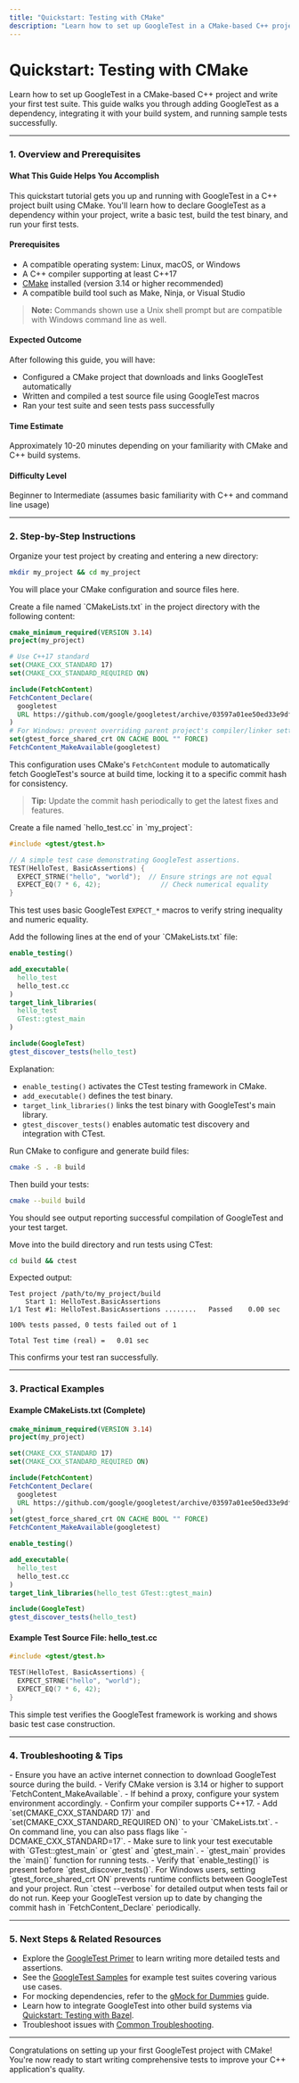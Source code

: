 ```yaml
---
title: "Quickstart: Testing with CMake"
description: "Learn how to set up GoogleTest in a CMake-based C++ project and write your first test suite. This guide walks through adding GoogleTest as a dependency, integrating with your build, and executing sample tests."
---
```


# Quickstart: Testing with CMake

Learn how to set up GoogleTest in a CMake-based C++ project and write your first test suite. This guide walks you through adding GoogleTest as a dependency, integrating it with your build system, and running sample tests successfully.

---

### 1. Overview and Prerequisites

#### What This Guide Helps You Accomplish
This quickstart tutorial gets you up and running with GoogleTest in a C++ project built using CMake. You'll learn how to declare GoogleTest as a dependency within your project, write a basic test, build the test binary, and run your first tests.

#### Prerequisites
- A compatible operating system: Linux, macOS, or Windows
- A C++ compiler supporting at least C++17
- [CMake](https://cmake.org/) installed (version 3.14 or higher recommended)
- A compatible build tool such as Make, Ninja, or Visual Studio

> **Note:** Commands shown use a Unix shell prompt but are compatible with Windows command line as well.

#### Expected Outcome
After following this guide, you will have:
- Configured a CMake project that downloads and links GoogleTest automatically
- Written and compiled a test source file using GoogleTest macros
- Ran your test suite and seen tests pass successfully

#### Time Estimate
Approximately 10-20 minutes depending on your familiarity with CMake and C++ build systems.

#### Difficulty Level
Beginner to Intermediate (assumes basic familiarity with C++ and command line usage)

---

### 2. Step-by-Step Instructions

<Steps>
<Step title="Create a Project Directory">
Organize your test project by creating and entering a new directory:

```bash
mkdir my_project && cd my_project
```

You will place your CMake configuration and source files here.
</Step>

<Step title="Create Your CMakeLists.txt File">
Create a file named `CMakeLists.txt` in the project directory with the following content:

```cmake
cmake_minimum_required(VERSION 3.14)
project(my_project)

# Use C++17 standard
set(CMAKE_CXX_STANDARD 17)
set(CMAKE_CXX_STANDARD_REQUIRED ON)

include(FetchContent)
FetchContent_Declare(
  googletest
  URL https://github.com/google/googletest/archive/03597a01ee50ed33e9dfd640b249b4be3799d395.zip
)
# For Windows: prevent overriding parent project's compiler/linker settings
set(gtest_force_shared_crt ON CACHE BOOL "" FORCE)
FetchContent_MakeAvailable(googletest)
```

This configuration uses CMake's `FetchContent` module to automatically fetch GoogleTest's source at build time, locking it to a specific commit hash for consistency.

> **Tip:** Update the commit hash periodically to get the latest fixes and features.

</Step>

<Step title="Write a Sample Test Source File">
Create a file named `hello_test.cc` in `my_project`:

```cpp
#include <gtest/gtest.h>

// A simple test case demonstrating GoogleTest assertions.
TEST(HelloTest, BasicAssertions) {
  EXPECT_STRNE("hello", "world");  // Ensure strings are not equal
  EXPECT_EQ(7 * 6, 42);               // Check numerical equality
}
```

This test uses basic GoogleTest `EXPECT_*` macros to verify string inequality and numeric equality.

</Step>

<Step title="Extend CMakeLists.txt to Build and Run Tests">
Add the following lines at the end of your `CMakeLists.txt` file:

```cmake
enable_testing()

add_executable(
  hello_test
  hello_test.cc
)
target_link_libraries(
  hello_test
  GTest::gtest_main
)

include(GoogleTest)
gtest_discover_tests(hello_test)
```

Explanation:
- `enable_testing()` activates the CTest testing framework in CMake.
- `add_executable()` defines the test binary.
- `target_link_libraries()` links the test binary with GoogleTest's main library.
- `gtest_discover_tests()` enables automatic test discovery and integration with CTest.

</Step>

<Step title="Configure and Build Your Project">
Run CMake to configure and generate build files:

```bash
cmake -S . -B build
```

Then build your tests:

```bash
cmake --build build
```

You should see output reporting successful compilation of GoogleTest and your test target.

</Step>

<Step title="Run Your Tests">
Move into the build directory and run tests using CTest:

```bash
cd build && ctest
```

Expected output:

```
Test project /path/to/my_project/build
    Start 1: HelloTest.BasicAssertions
1/1 Test #1: HelloTest.BasicAssertions ........   Passed    0.00 sec

100% tests passed, 0 tests failed out of 1

Total Test time (real) =   0.01 sec
```

This confirms your test ran successfully.

</Step>
</Steps>

---

### 3. Practical Examples

#### Example CMakeLists.txt (Complete)
```cmake
cmake_minimum_required(VERSION 3.14)
project(my_project)

set(CMAKE_CXX_STANDARD 17)
set(CMAKE_CXX_STANDARD_REQUIRED ON)

include(FetchContent)
FetchContent_Declare(
  googletest
  URL https://github.com/google/googletest/archive/03597a01ee50ed33e9dfd640b249b4be3799d395.zip
)
set(gtest_force_shared_crt ON CACHE BOOL "" FORCE)
FetchContent_MakeAvailable(googletest)

enable_testing()

add_executable(
  hello_test
  hello_test.cc
)
target_link_libraries(hello_test GTest::gtest_main)

include(GoogleTest)
gtest_discover_tests(hello_test)
```

#### Example Test Source File: hello_test.cc
```cpp
#include <gtest/gtest.h>

TEST(HelloTest, BasicAssertions) {
  EXPECT_STRNE("hello", "world");
  EXPECT_EQ(7 * 6, 42);
}
```

This simple test verifies the GoogleTest framework is working and shows basic test case construction.

---

### 4. Troubleshooting & Tips

<AccordionGroup title="Common Issues and Solutions">
<Accordion title="GoogleTest Not Found or Fetch Fails">
- Ensure you have an active internet connection to download GoogleTest source during the build.
- Verify CMake version is 3.14 or higher to support `FetchContent_MakeAvailable`.
- If behind a proxy, configure your system environment accordingly.
</Accordion>
<Accordion title="C++17 Support Errors">
- Confirm your compiler supports C++17.
- Add `set(CMAKE_CXX_STANDARD 17)` and `set(CMAKE_CXX_STANDARD_REQUIRED ON)` to your `CMakeLists.txt`.
- On command line, you can also pass flags like `-DCMAKE_CXX_STANDARD=17`.
</Accordion>
<Accordion title="Test Executable Link or Build Errors">
- Make sure to link your test executable with `GTest::gtest_main` or `gtest` and `gtest_main`.
- `gtest_main` provides the `main()` function for running tests.
- Verify that `enable_testing()` is present before `gtest_discover_tests()`.
</Accordion>
</AccordionGroup>

<Tip>
For Windows users, setting `gtest_force_shared_crt ON` prevents runtime conflicts between GoogleTest and your project.
</Tip>

<Tip>
Run `ctest --verbose` for detailed output when tests fail or do not run.
</Tip>

<Tip>
Keep your GoogleTest version up to date by changing the commit hash in `FetchContent_Declare` periodically.
</Tip>

---

### 5. Next Steps & Related Resources

- Explore the [GoogleTest Primer](primer.md) to learn writing more detailed tests and assertions.
- See the [GoogleTest Samples](samples.md) for example test suites covering various use cases.
- For mocking dependencies, refer to the [gMock for Dummies](gmock_for_dummies.md) guide.
- Learn how to integrate GoogleTest into other build systems via [Quickstart: Testing with Bazel](quickstart-bazel.md).
- Troubleshoot issues with [Common Troubleshooting](../../getting-started/troubleshooting-support/common-troubleshooting.md).

---

Congratulations on setting up your first GoogleTest project with CMake! You're now ready to start writing comprehensive tests to improve your C++ application's quality.
